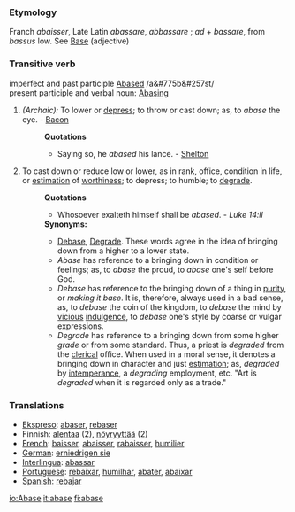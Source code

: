 ===Etymology===
Franch ''abaisser'', Late Latin ''abassare'', ''abbassare'' ; ''ad'' + ''bassare'', from ''bassus'' low. See [[Base]] (adjective)
===Transitive verb===
imperfect and past participle [[Abased]] /a&#775b&#257st/<br>
present participle and verbal noun: [[Abasing]] 
#''(Archaic):'' To lower or [[depress]]; to throw or cast down; as, to ''abase'' the eye. - [[Bacon]]
#:'''Quotations'''
#:*Saying so, he ''abased'' his lance. - [[Shelton]]
#To cast down or reduce low or lower, as in rank, office, condition in life, or [[estimation]] of [[worthiness]]; to depress; to humble; to [[degrade]].
#:'''Quotations'''
#:*Whosoever exalteth himself shall be ''abased''. - ''Luke 14:ll''
#:'''Synonyms:''' 
#:*[[Debase]], [[Degrade]]. These words agree in the idea of bringing down from a higher to a lower state. 
#:*''Abase'' has reference to a bringing down in condition or feelings; as, to ''abase'' the proud, to ''abase'' one's self before God. 
#:*''Debase'' has reference to the bringing down of a thing in [[purity]], or ''making it base''. It is, therefore, always used in a bad sense, as, to ''debase'' the coin of the kingdom, to ''debase'' the mind by [[vicious]] [[indulgence]], to ''debase'' one's style by coarse or vulgar expressions. 
#:*''Degrade'' has reference to a bringing down from some higher ''grade'' or from some standard. Thus, a priest is ''degraded'' from the [[clerical]] office. When used in a moral sense, it denotes a bringing down in character and just [[estimation]]; as, ''degraded'' by [[intemperance]], a ''degrading'' employment, etc. "Art is ''degraded'' when it is regarded only as a trade."

===Translations===
{{top}}
*[[Ekspreso]]: [[abaser]], [[rebaser]]
*Finnish: [[alentaa]] (2), [[nöyryyttää]] (2)
*[[French]]: [[baisser]], [[abaisser]], [[rabaisser]], [[humilier]]
*[[German]]: [[erniedrigen sie]]
*[[Interlingua]]: [[abassar]]
*[[Portuguese]]: [[rebaixar]], [[humilhar]], [[abater]], [[abaixar]]
*[[Spanish]]: [[rebajar]]
{{mid}}
{{bottom}}

[[io:Abase]]
[[it:abase]]
[[fi:abase]]